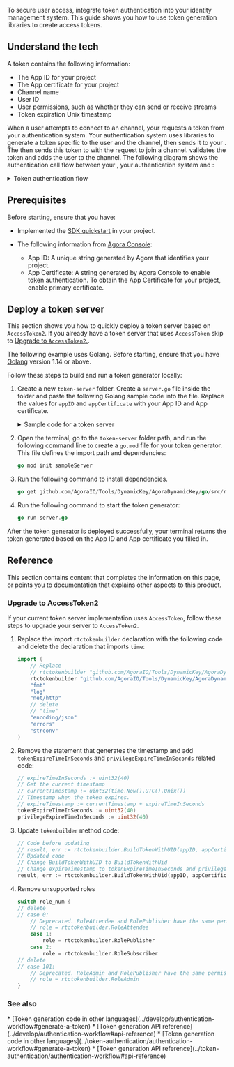 
To secure user access, integrate token authentication into your <Vpd k="NAME" /> identity management system. This guide shows you how to use <Vg k='COMPANY' /> token generation libraries to create access tokens.

## Understand the tech

A token contains the following information:

* The App ID for your project
* The App certificate for your project
* Channel name
* User ID
* User permissions, such as whether they can send or receive streams
* Token expiration Unix timestamp

When a user attempts to connect to an <Vg k="COMPANY" /> channel, your <Vpl k="CLIENT" /> requests a token from your authentication system. Your authentication system uses <Vg k="COMPANY" /> libraries to generate a token specific to the user and the channel, then sends it to your <Vpl k="CLIENT" />. The <Vpl k="CLIENT" /> then sends this token to <Vg k="AGORA_BACKEND" /> with the request to join a channel. <Vg k="AGORA_BACKEND" /> validates the token and adds the user to the channel. The following diagram shows the authentication call flow between your <Vpl k="CLIENT" />, your authentication system and <Vg k="AGORA_BACKEND" />:

<details>
<summary>Token authentication flow</summary>

![token authentication flow](/images/rtc-sdk/token-authentication.svg)
</details>

## Prerequisites

Before starting, ensure that you have:

* Implemented the [SDK quickstart](../get-started/get-started-sdk) in your project.

* The following information from [Agora Console](https://console.agora.io/v2):
    * App ID: A unique string generated by Agora that identifies your project.
    * App Certificate: A string generated by Agora Console to enable token authentication. To obtain the App Certificate for your project, enable primary certificate.

## Deploy a token server

This section shows you how to quickly deploy a token server based on `AccessToken2`. If you already have a token server that uses `AccessToken` skip to [Upgrade to `AccessToken2`.](#upgrade-to-accesstoken2).

The following example uses Golang. Before starting, ensure that you have [Golang](https://golang.org/dl/) version 1.14 or above. 

Follow these steps to build and run a token generator locally:

1. Create a new `token-server` folder. Create a `server.go` file inside the folder and paste the following Golang sample code into the file. Replace the values for `appID` and `appCertificate` with your App ID and App certificate.

    <details>
    <summary>Sample code for a token server</summary>
    <CodeBlock language="go" showLineNumbers>
    {`package main

        rtctokenbuilder "github.com/AgoraIO/Tools/DynamicKey/AgoraDynamicKey/go/src/rtctokenbuilder2"
        "fmt"
        "log"
        "net/http"
        "encoding/json"
        "errors"
        "strconv"
    )

    type rtc_int_token_struct struct{
        Uid_rtc_int uint32 \`json:"uid"\`
        Channel_name string \`json:"ChannelName"\`
        Role uint32 \`json:"role"\`
    }

    var rtc_token string
    var int_uid uint32
    var channel_name string

    var role_num uint32
    var role rtctokenbuilder.Role

    // Use RtcTokenBuilder to generate RTC Token
    func generateRtcToken(int_uid uint32, channelName string, role rtctokenbuilder.Role){
        appID := "<Your App ID>"
        appCertificate := "<Your App Certificate>"
        // Ensure that the expiration time of the token is later than the permission expiration time. Permission expiration time, unit is seconds
        tokenExpireTimeInSeconds := uint32(40)
        // The token-privilege-will-expire callback is triggered 30 seconds before the permission expires.
        // For demonstration purposes, set the expiration time to 40 seconds. You can see the process of the client automatically updating the Token
        privilegeExpireTimeInSeconds := uint32(40)

        result, err := rtctokenbuilder.BuildTokenWithUid(appID, appCertificate, channelName, int_uid, role, tokenExpireTimeInSeconds, privilegeExpireTimeInSeconds)
        if err != nil {
            fmt.Println(err)
        } else {
            fmt.Printf("Token with uid: %s\\n", result)
            fmt.Printf("uid is %d\\n", int_uid )
            fmt.Printf("ChannelName is %s\\n", channelName)
            fmt.Printf("Role is %d\\n", role)
        }
        rtc_token = result
    }


    func rtcTokenHandler(w http.ResponseWriter, r *http.Request){
        w.Header().Set("Content-Type", "application/json; charset=UTF-8")
        w.Header().Set("Access-Control-Allow-Origin", "*")
        w.Header().Set("Access-Control-Allow-Methods", "POST, OPTIONS");
        w.Header().Set("Access-Control-Allow-Headers", "*");

        if r.Method == "OPTIONS" {
            w.WriteHeader(http.StatusOK)
            return
        }

        if r.Method != "POST" && r.Method != "OPTIONS" {
            http.Error(w, "Unsupported method. Please check.", http.StatusNotFound)
            return
        }

        var t_int rtc_int_token_struct
        var unmarshalErr *json.UnmarshalTypeError
        int_decoder := json.NewDecoder(r.Body)
        int_err := int_decoder.Decode(&t_int)
        if (int_err == nil) {

                    int_uid = t_int.Uid_rtc_int
                    channel_name = t_int.Channel_name
                    role_num = t_int.Role
                    switch role_num {
                        case 1:
                            role = rtctokenbuilder.RolePublisher
                        case 2:
                            role = rtctokenbuilder.RoleSubscriber
                    }
        }
        if (int_err != nil) {

            if errors.As(int_err, &unmarshalErr){
                    errorResponse(w, "Bad request. Wrong type provided for field " + unmarshalErr.Value  + unmarshalErr.Field + unmarshalErr.Struct, http.StatusBadRequest)
                    } else {
                    errorResponse(w, "Bad request.", http.StatusBadRequest)
                }
            return
        }

        generateRtcToken(int_uid, channel_name, role)
        errorResponse(w, rtc_token, http.StatusOK)
        log.Println(w, r)
    }

    func errorResponse(w http.ResponseWriter, message string, httpStatusCode int){
        w.Header().Set("Content-Type", "application/json")
        w.Header().Set("Access-Control-Allow-Origin", "*")
        w.WriteHeader(httpStatusCode)
        resp := make(map[string]string)
        resp["token"] = message
        resp["code"] = strconv.Itoa(httpStatusCode)
        jsonResp, _ := json.Marshal(resp)
        w.Write(jsonResp)
    }

    func main(){
        // Use int type uid to generate RTC Token
        http.HandleFunc("/fetch_rtc_token", rtcTokenHandler)
        fmt.Printf("Starting server at port 8082\n")

        if err := http.ListenAndServe(":8082", nil); err != nil {
            log.Fatal(err)
        }
    }`}
    </CodeBlock> 
    </details>

1. Open the terminal, go to the `token-server` folder path, and run the following command line to create a `go.mod` file for your token generator. This file defines the import path and dependencies:

    ```go
    go mod init sampleServer
    ```

1. Run the following command to install dependencies. 
 
    ```go
    go get github.com/AgoraIO/Tools/DynamicKey/AgoraDynamicKey/go/src/rtctokenbuilder2
    ```

1. Run the following command to start the token generator:

    ```go
    go run server.go
    ```

After the token generator is deployed successfully, your terminal returns the token generated based on the App ID and App certificate you filled in.

## Reference

This section contains content that completes the information on this page, or points you to documentation that explains other aspects to this product.

### Upgrade to AccessToken2

If your current token server implementation uses `AccessToken`, follow these steps to upgrade your server to `AccessToken2`.

1. Replace the import `rtctokenbuilder` declaration with the following code and delete the declaration that imports `time`:

    ```go
    import (
        // Replace
        // rtctokenbuilder "github.com/AgoraIO/Tools/DynamicKey/AgoraDynamicKey/go/src/RtcTokenBuilder"
        rtctokenbuilder "github.com/AgoraIO/Tools/DynamicKey/AgoraDynamicKey/go/src/rtctokenbuilder2"
        "fmt"
        "log"
        "net/http"
        // delete
        // "time"
        "encoding/json"
        "errors"
        "strconv"
    )
    ```

1. Remove the statement that generates the timestamp and add `tokenExpireTimeInSeconds` and `privilegeExpireTimeInSeconds` related code:

    ```go
   // expireTimeInSeconds := uint32(40)
   // Get the current timestamp
   // currentTimestamp := uint32(time.Now().UTC().Unix())
   // Timestamp when the token expires.
   // expireTimestamp := currentTimestamp + expireTimeInSeconds
    tokenExpireTimeInSeconds := uint32(40)
    privilegeExpireTimeInSeconds := uint32(40)
    ```

1. Update `tokenbuilder` method code:

    ```go
   // Code before updating
   // result, err := rtctokenbuilder.BuildTokenWithUID(appID, appCertificate, channelName, int_uid, role, expireTimestamp)
   // Updated code
   // Change BuildTokenWithUID to BuildTokenWithUid
   // Change expireTimestamp to tokenExpireTimeInSeconds and privilegeExpireTimeInSeconds
    result, err := rtctokenbuilder.BuildTokenWithUid(appID, appCertificate, channelName, int_uid, role, tokenExpireTimeInSeconds, privilegeExpireTimeInSeconds)
    ```

1. Remove unsupported roles

    ```go
    switch role_num {
    // delete
    // case 0:
        // Deprecated. RoleAttendee and RolePublisher have the same permissions
        // role = rtctokenbuilder.RoleAttendee
        case 1:
            role = rtctokenbuilder.RolePublisher
        case 2:
            role = rtctokenbuilder.RoleSubscriber
    // delete
    // case 101:
        // Deprecated. RoleAdmin and RolePublisher have the same permissions
        // role = rtctokenbuilder.RoleAdmin
    }
    ```

### See also

<ProductWrapper product="cloud-recording">
* [Token generation code in other languages](../develop/authentication-workflow#generate-a-token)
* [Token generation API reference](../develop/authentication-workflow#api-reference)
</ProductWrapper>

<ProductWrapper notAllowed="cloud-recording">
* [Token generation code in other languages](../token-authentication/authentication-workflow#generate-a-token)
* [Token generation API reference](../token-authentication/authentication-workflow#api-reference)
</ProductWrapper>